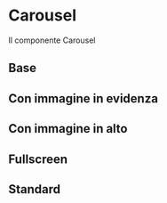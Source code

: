 
<Meta of={CarouselStories} />

# Carousel

Il componente Carousel

## Base

<Canvas of={CarouselStories.Base} />

## Con immagine in evidenza

<Canvas of={CarouselStories.EvidenceImage} />

## Con immagine in alto

<Canvas of={CarouselStories.HighImage} />

## Fullscreen

<Canvas of={CarouselStories.FullscreenImage} />

## Standard

<Canvas of={CarouselStories.StandardImage} />
